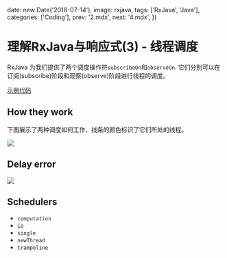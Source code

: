 
  date: new Date('2018-07-14'),
  image: rxjava,
  tags: ['RxJava', 'Java'],
  categories: ['Coding'],
  prev: '2.mdx',
  next: '4.mdx',
})

# 理解RxJava与响应式(3) - 线程调度

RxJava 为我们提供了两个调度操作符`subscribeOn`和`observeOn`.
它们分别可以在订阅(subscribe)阶段和观察(observe)阶段进行线程的调度。

[示例代码](https://github.com/XDean/Share/blob/master/src/main/java/xdean/share/rx/ReactiveChapter3.java)

## How they work

下图展示了两种调度如何工作，线条的颜色标识了它们所处的线程。

<Image src={scheduler}/>

## Delay error

<Image src={schedulerDelayError}/>

## Schedulers

- `computation`
- `io`
- `single`
- `newThread`
- `trampoline`
